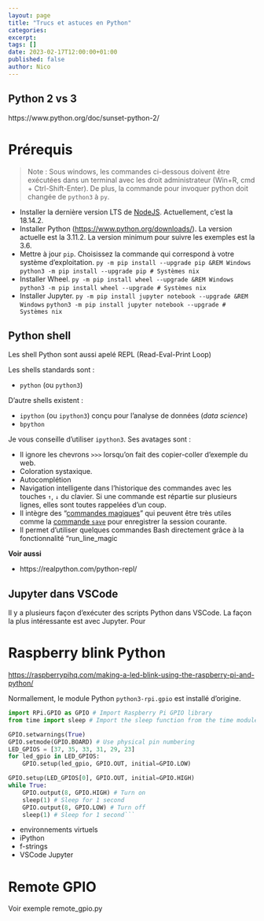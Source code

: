 ```yaml
---
layout: page
title: "Trucs et astuces en Python"
categories:
excerpt:
tags: []
date: 2023-02-17T12:00:00+01:00
published: false
author: Nico
---
```


## Python 2 vs 3

https://www.python.org/doc/sunset-python-2/

# Prérequis

> Note : Sous windows, les commandes ci-dessous doivent être exécutées dans un terminal avec les droit administrateur (Win+R, cmd + Ctrl-Shift-Enter). De plus, la commande pour invoquer python doit changée de `python3` à `py`.

-   Installer la dernière version LTS de [NodeJS](https://nodejs.org/en/download/). Actuellement, c’est la 18.14.2.
-   Installer Python (<https://www.python.org/downloads/>). La version actuelle est la 3.11.2. La version minimum pour suivre les exemples est la 3.6.
-   Mettre à jour `pip`. Choisissez la commande qui correspond à votre système d’exploitation.
    `py -m pip install --upgrade pip &REM Windows`
    `python3 -m pip install --upgrade pip # Systèmes nix`
-   Installer Wheel.
    `py -m pip install wheel --upgrade &REM Windows`
    `python3 -m pip install wheel --upgrade # Systèmes nix`
-   Installer Jupyter.
    `py -m pip install jupyter notebook --upgrade &REM Windows`
    `python3 -m pip install jupyter notebook --upgrade # Systèmes nix`

## Python shell

Les shell Python sont aussi apelé REPL (Read-Eval-Print Loop)

Les shells standards sont :

-   `python` (ou `python3`)

D’autre shells existent :

-   `ipython` (ou `ipython3`) conçu pour l’analyse de données (_data science_)
-   `bpython`

Je vous conseille d’utiliser `ipython3`.
Ses avatages sont :

-   Il ignore les chevrons `>>>` lorsqu’on fait des copier-coller d’exemple du web.
-   Coloration systaxique.
-   Autocomplétion
-   Navigation intelligente dans l’historique des commandes avec les touches `↑`, `↓` du clavier. Si une commande est répartie sur plusieurs lignes, elles sont toutes rappelées d’un coup.
-   Il intègre des “[commandes magiques](https://ipython.readthedocs.io/en/stable/interactive/magics.html)” qui peuvent être très utiles comme la [commande `save`](https://ipython.readthedocs.io/en/stable/interactive/magics.html#magic-save) pour enregistrer la session courante.
-   Il permet d’utiliser quelques commandes Bash directement grâce à la fonctionnalité “run_line_magic

**Voir aussi**

-   https://realpython.com/python-repl/

## Jupyter dans VSCode

Il y a plusieurs façon d’exécuter des scripts Python dans VSCode.
La façon la plus intéressante est avec Jupyter.
Pour

# Raspberry blink Python

<https://raspberrypihq.com/making-a-led-blink-using-the-raspberry-pi-and-python/>

Normallement, le module Python `python3-rpi.gpio` est installé d’origine.

````python
import RPi.GPIO as GPIO # Import Raspberry Pi GPIO library
from time import sleep # Import the sleep function from the time module

GPIO.setwarnings(True)
GPIO.setmode(GPIO.BOARD) # Use physical pin numbering
LED_GPIOS = [37, 35, 33, 31, 29, 23]
for led_gpio in LED_GPIOS:
    GPIO.setup(led_gpio, GPIO.OUT, initial=GPIO.LOW)

GPIO.setup(LED_GPIOS[0], GPIO.OUT, initial=GPIO.HIGH)
while True:
    GPIO.output(8, GPIO.HIGH) # Turn on
    sleep(1) # Sleep for 1 second
    GPIO.output(8, GPIO.LOW) # Turn off
    sleep(1) # Sleep for 1 second```
````

-   environnements virtuels
-   iPython
-   f-strings
-   VSCode Jupyter

# Remote GPIO

Voir exemple remote_gpio.py

